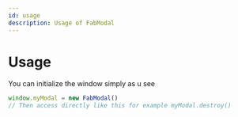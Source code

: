 ```yaml
---
id: usage
description: Usage of FabModal
---
```


# Usage

You can initialize the window simply as u see

```js
window.myModal = new FabModal()
// Then access directly like this for example myModal.destroy()
```

